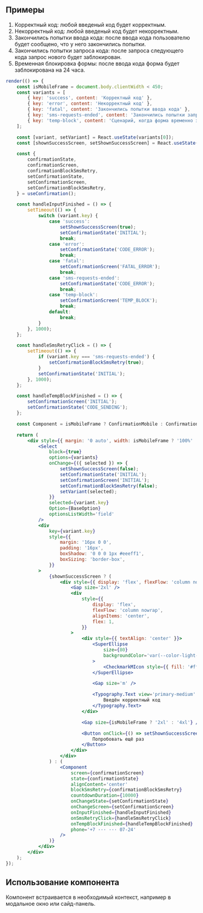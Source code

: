 ## Примеры

1. Корректный код: любой введеный код будет корректным.
2. Некорректный код: любой введеный код будет некорректным.
3. Закончились попытки ввода кода: после ввода кода пользователю будет сообщено, что у него закончились попытки.
4. Закончились попытки запроса кода: после запроса следующего кода запрос нового будет заблокирован.
5. Временная блокировка формы: после ввода кода форма будет заблокирована на 24 часа.

```jsx live
render(() => {
    const isMobileFrame = document.body.clientWidth < 450;
    const variants = [
        { key: 'success', content: 'Корректный код' },
        { key: 'error', content: 'Некорректный код' },
        { key: 'fatal', content: 'Закончились попытки ввода кода' },
        { key: 'sms-requests-ended', content: 'Закончились попытки запроса кода' },
        { key: 'temp-block', content: 'Сценарий, когда форма временно заблокирована' },
    ];

    const [variant, setVariant] = React.useState(variants[0]);
    const [shownSuccessScreen, setShownSuccessScreen] = React.useState(false);

    const {
        confirmationState,
        confirmationScreen,
        confirmationBlockSmsRetry,
        setConfirmationState,
        setConfirmationScreen,
        setConfirmationBlockSmsRetry,
    } = useConfirmation();

    const handleInputFinished = () => {
        setTimeout(() => {
            switch (variant.key) {
                case 'success':
                    setShownSuccessScreen(true);
                    setConfirmationState('INITIAL');
                    break;
                case 'error':
                    setConfirmationState('CODE_ERROR');
                    break;
                case 'fatal':
                    setConfirmationScreen('FATAL_ERROR');
                    break;
                case 'sms-requests-ended':
                    setConfirmationState('CODE_ERROR');
                    break;
                case 'temp-block':
                    setConfirmationScreen('TEMP_BLOCK');
                    break;
                default:
                    break;
            }
        }, 1000);
    };

    const handleSmsRetryClick = () => {
        setTimeout(() => {
            if (variant.key === 'sms-requests-ended') {
                setConfirmationBlockSmsRetry(true);
            }
            setConfirmationState('INITIAL');
        }, 1000);
    };

    const handleTempBlockFinished = () => {
        setConfirmationScreen('INITIAL');
        setConfirmationState('CODE_SENDING');
    };

    const Component = isMobileFrame ? ConfirmationMobile : Confirmation;

    return (
        <div style={{ margin: '0 auto', width: isMobileFrame ? '100%' : 388 }}>
            <Select
                block={true}
                options={variants}
                onChange={({ selected }) => {
                    setShownSuccessScreen(false);
                    setConfirmationState('INITIAL');
                    setConfirmationScreen('INITIAL');
                    setConfirmationBlockSmsRetry(false);
                    setVariant(selected);
                }}
                selected={variant.key}
                Option={BaseOption}
                optionsListWidth='field'
            />
            <div
                key={variant.key}
                style={{
                    margin: '16px 0 0',
                    padding: '16px',
                    boxShadow: '0 0 0 1px #eeeff1',
                    boxSizing: 'border-box',
                }}
            >
                {shownSuccessScreen ? (
                    <div style={{ display: 'flex', flexFlow: 'column nowrap', height: 266 }}>
                        <Gap size='2xl' />
                        <div
                            style={{
                                display: 'flex',
                                flexFlow: 'column nowrap',
                                alignItems: 'center',
                                flex: 1,
                            }}
                        >
                            <div style={{ textAlign: 'center' }}>
                                <SuperEllipse
                                    size={80}
                                    backgroundColor='var(--color-light-graphic-positive)'
                                >
                                    <CheckmarkMIcon style={{ fill: '#fff' }} />
                                </SuperEllipse>

                                <Gap size='m' />

                                <Typography.Text view='primary-medium' weight='bold'>
                                    Введён корректный код
                                </Typography.Text>
                            </div>

                            <Gap size={isMobileFrame ? '2xl' : '4xl'} />

                            <Button onClick={() => setShownSuccessScreen(false)} size='xs'>
                                Попробовать ещё раз
                            </Button>
                        </div>
                    </div>
                ) : (
                    <Component
                        screen={confirmationScreen}
                        state={confirmationState}
                        alignContent='center'
                        blockSmsRetry={confirmationBlockSmsRetry}
                        countdownDuration={10000}
                        onChangeState={setConfirmationState}
                        onChangeScreen={setConfirmationScreen}
                        onInputFinished={handleInputFinished}
                        onSmsRetryClick={handleSmsRetryClick}
                        onTempBlockFinished={handleTempBlockFinished}
                        phone='+7 ··· ··· 07-24'
                    />
                )}
            </div>
        </div>
    );
});
```

## Использование компонента

Компонент встраивается в необходимый контекст, например в модальное окно или сайд-панель.
